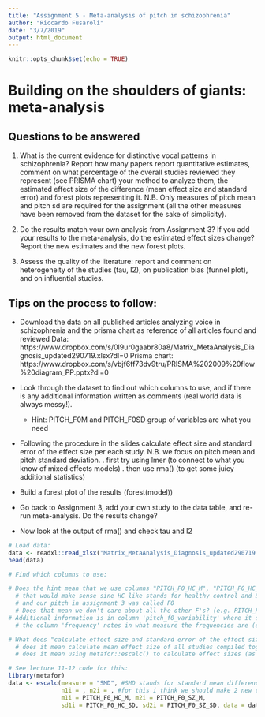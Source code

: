 ```yaml
---
title: "Assignment 5 - Meta-analysis of pitch in schizophrenia"
author: "Riccardo Fusaroli"
date: "3/7/2019"
output: html_document
---
```


```r
knitr::opts_chunk$set(echo = TRUE)
```

# Building on the shoulders of giants: meta-analysis

## Questions to be answered

1. What is the current evidence for distinctive vocal patterns in schizophrenia? Report how many papers report quantitative estimates, comment on what percentage of the overall studies reviewed they represent (see PRISMA chart) your method to analyze them, the estimated effect size of the difference (mean effect size and standard error) and forest plots representing it. N.B. Only measures of pitch mean and pitch sd are required for the assignment (all the other measures have been removed from the dataset for the sake of simplicity). 

2. Do the results match your own analysis from Assignment 3? If you add your results to the meta-analysis, do the estimated effect sizes change? Report the new estimates and the new forest plots.

3. Assess the quality of the literature: report and comment on heterogeneity of the studies (tau, I2), on publication bias (funnel plot), and on influential studies.

## Tips on the process to follow:

- Download the data on all published articles analyzing voice in schizophrenia and the prisma chart as reference of all articles found and reviewed
Data: https://www.dropbox.com/s/0l9ur0gaabr80a8/Matrix_MetaAnalysis_Diagnosis_updated290719.xlsx?dl=0
Prisma chart: https://www.dropbox.com/s/vbjf6ff73dv9tru/PRISMA%202009%20flow%20diagram_PP.pptx?dl=0 
- Look through the dataset to find out which columns to use, and if there is any additional information written as comments (real world data is always messy!).
    * Hint: PITCH_F0M and PITCH_F0SD group of variables are what you need
- Following the procedure in the slides calculate effect size and standard error of the effect size per each study. N.B. we focus on pitch mean and pitch standard deviation.
 . first try using lmer (to connect to what you know of mixed effects models)
 . then use rma() (to get some juicy additional statistics)

- Build a forest plot of the results (forest(model))
 
- Go back to Assignment 3, add your own study to the data table, and re-run meta-analysis. Do the results change?

- Now look at the output of rma() and check tau and I2

```r
# Load data:
data <- readxl::read_xlsx("Matrix_MetaAnalysis_Diagnosis_updated290719.xlsx")
head(data)

# Find which columns to use:

# Does the hint mean that we use columns "PITCH_F0_HC_M", "PITCH_F0_HC_SD", "PITCH_F0_SZ_M", and "PITCH_F0_SZ_SD"?
  # that would make sense sine HC like stands for healthy control and SZ for schizophrenic.
  # and our pitch in assignment 3 was called F0
  # Does that mean we don't care about all the other F's? (e.g. PITCH_F4_HC_M) - and what about 'PITCH_FORAN_SZ_SD'?
# Additional information is in column 'pitch_f0_variability' where it says maybe how pitch (variability) was measured?
  # the column 'frequency' notes in what measure the frequencies are (e.g. hz or semitones)
```

```r
# What does "calculate effect size and standard error of the effect size per each study" mean?
  # does it mean calculate mean effect size of all studies compiled together and the SE to go with that mean? (why not SD?)
  # does it mean using metafor::escalc() to calculate effect sizes (as cohen's d) and their variance? (https://rstudio-pubs-static.s3.amazonaws.com/10913_5858762ec84b458d89b0f4a4e6dd5e81.html)

# See lecture 11-12 code for this:
library(metafor)
data <- escalc(measure = "SMD", #SMD stands for standard mean difference AKA Cohen's d
               n1i = , n2i = , #for this i think we should make 2 new columns from the ones called MALE_SZ + FEMALE_SZ = n_SZ (and same for HC)
               m1i = PITCH_F0_HC_M, m2i = PITCH_F0_SZ_M,
               sd1i = PITCH_F0_HC_SD, sd2i = PITCH_F0_SZ_SD, data = data)
```

